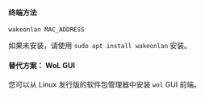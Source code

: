 <h4>终端方法</h4>

```
wakeonlan MAC_ADDRESS
```

如果未安装，请使用 `sudo apt install wakeonlan` 安装。

<h4>替代方案： WoL GUI</h4>

您可以从 Linux 发行版的软件包管理器中安装 `wol` GUI 前端。

